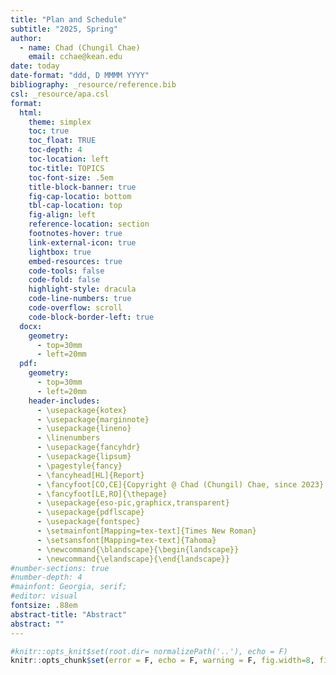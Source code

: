```yaml
---
title: "Plan and Schedule"
subtitle: "2025, Spring"
author:
  - name: Chad (Chungil Chae)
    email: cchae@kean.edu
date: today
date-format: "ddd, D MMMM YYYY"
bibliography: _resource/reference.bib
csl: _resource/apa.csl
format: 
  html:
    theme: simplex
    toc: true
    toc_float: TRUE
    toc-depth: 4
    toc-location: left
    toc-title: TOPICS
    toc-font-size: .5em
    title-block-banner: true
    fig-cap-locatio: bottom
    tbl-cap-location: top
    fig-align: left
    reference-location: section
    footnotes-hover: true
    link-external-icon: true
    lightbox: true
    embed-resources: true
    code-tools: false
    code-fold: false
    highlight-style: dracula
    code-line-numbers: true
    code-overflow: scroll
    code-block-border-left: true
  docx: 
    geometry: 
      - top=30mm
      - left=20mm
  pdf: 
    geometry: 
      - top=30mm
      - left=20mm
    header-includes:
      - \usepackage{kotex}
      - \usepackage{marginnote}
      - \usepackage{lineno}
      - \linenumbers
      - \usepackage{fancyhdr}
      - \usepackage{lipsum}
      - \pagestyle{fancy}
      - \fancyhead[HL]{Report}
      - \fancyfoot[CO,CE]{Copyright @ Chad (Chungil) Chae, since 2023}
      - \fancyfoot[LE,RO]{\thepage}
      - \usepackage{eso-pic,graphicx,transparent}
      - \usepackage{pdflscape}
      - \usepackage{fontspec}
      - \setmainfont[Mapping=tex-text]{Times New Roman}
      - \setsansfont[Mapping=tex-text]{Tahoma}
      - \newcommand{\blandscape}{\begin{landscape}}
      - \newcommand{\elandscape}{\end{landscape}}
#number-sections: true
#number-depth: 4
#mainfont: Georgia, serif;
#editor: visual
fontsize: .88em
abstract-title: "Abstract"
abstract: ""
---
```




```r
#knitr::opts_knit$set(root.dir= normalizePath('..'), echo = F)
knitr::opts_chunk$set(error = F, echo = F, warning = F, fig.width=8, fig.height=6)

```

